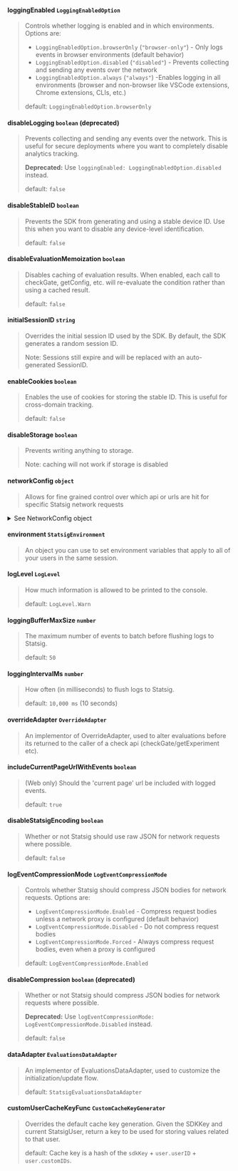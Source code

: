 
#### **loggingEnabled** `LoggingEnabledOption` 
> Controls whether logging is enabled and in which environments. Options are:
> - `LoggingEnabledOption.browserOnly` (`"browser-only"`) - Only logs events in browser environments (default behavior)
> - `LoggingEnabledOption.disabled` (`"disabled"`) - Prevents collecting and sending any events over the network
> - `LoggingEnabledOption.always` (`"always"`) -Enables logging in all environments (browser and non-browser like VSCode extensions, Chrome extensions, CLIs, etc.)
>
> default: `LoggingEnabledOption.browserOnly`

#### **disableLogging** `boolean` **(deprecated)**
> Prevents collecting and sending any events over the network. This is useful for secure deployments where you want to completely disable analytics tracking.
>
> **Deprecated:** Use `loggingEnabled: LoggingEnabledOption.disabled` instead.
>
> default: `false`

#### **disableStableID** `boolean`
> Prevents the SDK from generating and using a stable device ID. Use this when you want to disable any device-level identification.
>
> default: `false`

#### **disableEvaluationMemoization** `boolean`
> Disables caching of evaluation results. When enabled, each call to checkGate, getConfig, etc. will re-evaluate the condition rather than using a cached result.
>
> default: `false`

#### **initialSessionID** `string`
> Overrides the initial session ID used by the SDK. By default, the SDK generates a random session ID.
>
> Note: Sessions still expire and will be replaced with an auto-generated SessionID.

#### **enableCookies** `boolean`
> Enables the use of cookies for storing the stable ID. This is useful for cross-domain tracking.
>
> default: `false`

#### **disableStorage** `boolean`
> Prevents writing anything to storage. 
>
> Note: caching will not work if storage is disabled


#### **networkConfig** `object`
> Allows for fine grained control over which api or urls are hit for specific Statsig network requests

<details>
  <summary>See NetworkConfig object</summary>
  <NetworkConfig />
</details>

#### **environment** `StatsigEnvironment`
> An object you can use to set environment variables that apply to all of your users in the same session.

#### **logLevel** `LogLevel`
> How much information is allowed to be printed to the console. 
>
> default: `LogLevel.Warn`

#### **loggingBufferMaxSize** `number`
> The maximum number of events to batch before flushing logs to Statsig. 
>
> default: `50`

#### **loggingIntervalMs** `number`
> How often (in milliseconds) to flush logs to Statsig. 
>
> default: `10,000 ms` (10 seconds)

#### **overrideAdapter** `OverrideAdapter`
> An implementor of OverrideAdapter, used to alter evaluations before its returned to the caller of a check api (checkGate/getExperiment etc).

#### **includeCurrentPageUrlWithEvents** `boolean`
> (Web only) Should the 'current page' url be included with logged events. 
>
> default: `true`

#### **disableStatsigEncoding** `boolean`
> Whether or not Statsig should use raw JSON for network requests where possible. 
>
> default: `false`

#### **logEventCompressionMode** `LogEventCompressionMode`
> Controls whether Statsig should compress JSON bodies for network requests. Options are:
> - `LogEventCompressionMode.Enabled` - Compress request bodies unless a network proxy is configured (default behavior)
> - `LogEventCompressionMode.Disabled` - Do not compress request bodies
> - `LogEventCompressionMode.Forced` - Always compress request bodies, even when a proxy is configured
>
> default: `LogEventCompressionMode.Enabled`

#### **disableCompression** `boolean` **(deprecated)**
> Whether or not Statsig should compress JSON bodies for network requests where possible. 
>
> **Deprecated:** Use `logEventCompressionMode: LogEventCompressionMode.Disabled` instead.
>
> default: `false`

#### **dataAdapter** `EvaluationsDataAdapter`
> An implementor of EvaluationsDataAdapter, used to customize the initialization/update flow. 
>
> default: `StatsigEvaluationsDataAdapter`

#### **customUserCacheKeyFunc** `CustomCacheKeyGenerator`
> Overrides the default cache key generation. Given the SDKKey and current StatsigUser, return a key to be used for storing values related to that user.
>
> default: Cache key is a hash of the `sdkKey` + `user.userID` + `user.customIDs`.
